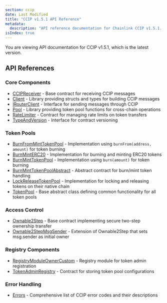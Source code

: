 ```yaml
---
section: ccip
date: Last Modified
title: "CCIP v1.5.1 API Reference"
metadata:
  description: "API reference documentation for Chainlink CCIP v1.5.1. Includes core components, token pools, registry components, and error handling for cross-chain interoperability."
isIndex: true
---
```



<CcipCommon callout="importCCIPPackage151" />

<Aside type="note">You are viewing API documentation for CCIP v1.5.1, which is the latest version.</Aside>

## API References

### Core Components

- [CCIPReceiver](/ccip/tools-resources/api-reference/evm/v1.5.1/ccip-receiver) - Base contract for receiving CCIP messages
- [Client](/ccip/tools-resources/api-reference/evm/v1.5.1/client) - Library providing structs and types for building CCIP messages
- [IRouterClient](/ccip/tools-resources/api-reference/evm/v1.5.1/i-router-client) - Interface for sending messages through CCIP
- [Pool](/ccip/tools-resources/api-reference/evm/v1.5.1/pool) - Library providing token pool functions for cross-chain operations
- [RateLimiter](/ccip/tools-resources/api-reference/evm/v1.5.1/rate-limiter) - Contract for managing rate limits on token transfers
- [TypeAndVersion](/ccip/tools-resources/api-reference/evm/v1.5.1/i-type-and-version) - Interface for contract versioning

### Token Pools

- [BurnFromMintTokenPool](/ccip/tools-resources/api-reference/evm/v1.5.1/burn-from-mint-token-pool) - Implementation using `burnFrom(address, amount)` for token burning
- [BurnMintERC20](/ccip/tools-resources/api-reference/evm/v1.5.1/burn-mint-erc20) - Implementation for burning and minting ERC20 tokens
- [BurnMintTokenPool](/ccip/tools-resources/api-reference/evm/v1.5.1/burn-mint-token-pool) - Implementation using `burn(amount)` for token burning
- [BurnMintTokenPoolAbstract](/ccip/tools-resources/api-reference/evm/v1.5.1/burn-mint-token-pool-abstract) - Abstract contract for burn/mint token handling
- [LockReleaseTokenPool](/ccip/tools-resources/api-reference/evm/v1.5.1/lock-release-token-pool) - Implementation for locking and releasing tokens on their native chain
- [TokenPool](/ccip/tools-resources/api-reference/evm/v1.5.1/token-pool) - Base abstract class defining common functionality for all token pools

### Access Control

- [Ownable2Step](/ccip/tools-resources/api-reference/evm/v1.5.1/ownable-2-step) - Base contract implementing secure two-step ownership transfer
- [Ownable2StepMsgSender](/ccip/tools-resources/api-reference/evm/v1.5.1/ownable-2-step-msg-sender) - Extension of Ownable2Step that sets msg.sender as initial owner

### Registry Components

- [RegistryModuleOwnerCustom](/ccip/tools-resources/api-reference/evm/v1.5.1/registry-module-owner-custom) - Registry module for token admin registration
- [TokenAdminRegistry](/ccip/tools-resources/api-reference/evm/v1.5.1/token-admin-registry) - Contract for storing token pool configurations

### Error Handling

- [Errors](/ccip/tools-resources/api-reference/evm/v1.5.1/errors) - Comprehensive list of CCIP error codes and their descriptions
